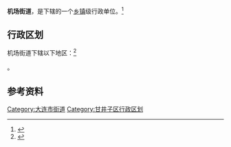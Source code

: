 {{中国乡级行政区|21/02/11/010/000}}

'''机场街道'''，是{{PRC admin/fullname|21/02/11/010/000|3}}下辖的一个[[乡镇|乡镇]]级行政单位。<ref>{{PRC admin/ref sgc|{{PRC admin/parent|21/02/11/010/000}}}}</ref>

== 行政区划 ==

机场街道下辖以下地区：<ref>{{PRC admin/ref sgc|21/02/11/010/000}}</ref>

{{PRC admin/children|21/02/11/010/000}}。

== 参考资料 ==

{{reflist}}

{{辽宁省大连市甘井子区行政区划}}
{{辽宁行政区划小作品}}
[[Category:大连市街道|Category:大连市街道]]
[[Category:甘井子区行政区划|Category:甘井子区行政区划]]